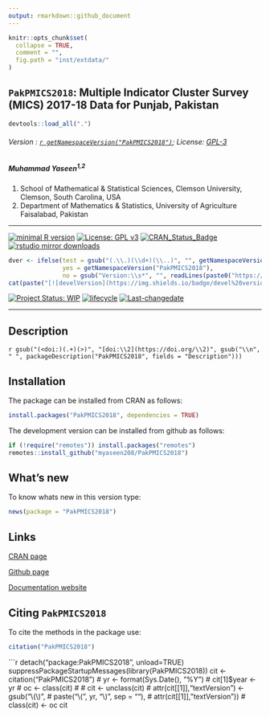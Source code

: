 ```yaml
---
output: rmarkdown::github_document
---
```


```r
knitr::opts_chunk$set(
  collapse = TRUE,
  comment = "",
  fig.path = "inst/extdata/"
)
```

## `PakPMICS2018`: Multiple Indicator Cluster Survey (MICS) 2017-18 Data for Punjab, Pakistan

```r
devtools::load_all(".")
```

###### Version : [`r getNamespaceVersion("PakPMICS2018")`](https://myaseen208.com/PakPMICS2018/); License: [GPL-3](https://www.r-project.org/Licenses/)


##### *Muhammad Yaseen^1,2^*

1. School of Mathematical & Statistical Sciences, Clemson University, Clemson, South Carolina, USA
2. Department of Mathematics & Statistics, University of Agriculture Faisalabad, Pakistan

***

[![minimal R version](https://img.shields.io/badge/R>%3D-3.5.0-6666ff.svg)](https://cran.r-project.org/)
[![License: GPL v3](https://img.shields.io/badge/License-GPL%20v3-blue.svg)](https://www.gnu.org/licenses/gpl-3.0)
[![CRAN_Status_Badge](https://www.r-pkg.org/badges/version-last-release/PakPMICS2018)](https://cran.r-project.org/package=PakPMICS2018)
[![rstudio mirror downloads](https://cranlogs.r-pkg.org/badges/grand-total/PakPMICS2018?color=green)](https://CRAN.R-project.org/package=PakPMICS2018)
<!-- [![packageversion](https://img.shields.io/badge/Package%20version-0.2.3.3-orange.svg)](https://github.com/myaseen208/PakPMICS2018) -->

```r
dver <- ifelse(test = gsub("(.\\.)(\\d+)(\\..)", "", getNamespaceVersion("PakPMICS2018")) != "",
               yes = getNamespaceVersion("PakPMICS2018"),
               no = gsub("Version:\\s*", "", readLines(paste0("https://raw.githubusercontent.com/", "myaseen208/PakPMICS2018", "/master/DESCRIPTION"))[grep("Version:", readLines(paste0("https://raw.githubusercontent.com/", "myaseen208/PakPMICS2018", "/master/DESCRIPTION")))]))
cat(paste("[![develVersion](https://img.shields.io/badge/devel%20version-", dver, "-orange.svg)](https://github.com/myaseen208/PakPMICS2018)", sep = ""))
```

<!-- [![GitHub Download Count](https://github-basic-badges.herokuapp.com/downloads/myaseen208/PakPMICS2018/total.svg)] -->
[![Project Status: WIP](http://www.repostatus.org/badges/latest/inactive.svg)](https://www.repostatus.org/#inactive)
[![lifecycle](https://img.shields.io/badge/lifecycle-stable-brightgreen.svg)](https://lifecycle.r-lib.org/articles/stages.html#stable)
[![Last-changedate](https://img.shields.io/badge/last%20change-`r gsub('-', '--', Sys.Date())`-yellowgreen.svg)](https://github.com/myaseen208/PakPMICS2018)

***

## Description
`r gsub("(<doi:)(.+)(>)", "[doi:\\2](https://doi.org/\\2)", gsub("\\n", " ", packageDescription("PakPMICS2018", fields = "Description")))`

## Installation
The package can be installed from CRAN as follows:

```r
install.packages("PakPMICS2018", dependencies = TRUE)
```



The development version can be installed from github as follows:

```r
if (!require("remotes")) install.packages("remotes")
remotes::install_github("myaseen208/PakPMICS2018")
```


## What's new
To know whats new in this version type:

```r
news(package = "PakPMICS2018")
```

## Links

[CRAN page](https://cran.r-project.org/package=PakPMICS2018)

[Github page](https://github.com/myaseen208/PakPMICS2018)

[Documentation website](https://myaseen208.com/PakPMICS2018/)



## Citing `PakPMICS2018`
To cite the methods in the package use:

```r
citation("PakPMICS2018")
```

```r
detach("package:PakPMICS2018", unload=TRUE)
suppressPackageStartupMessages(library(PakPMICS2018))
cit <- citation("PakPMICS2018")
# yr <- format(Sys.Date(), "%Y")
# cit[1]$year <- yr
# oc <- class(cit)
# 
# cit <- unclass(cit)
# attr(cit[[1]],"textVersion") <- gsub("\\(\\)",
#                                      paste("\\(", yr, "\\)", sep = ""),
#                                      attr(cit[[1]],"textVersion"))
# class(cit) <- oc
cit
